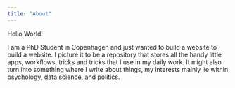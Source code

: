```yaml
---
title: "About"
---
```


Hello World! 

I am a PhD Student in Copenhagen and just wanted to build a website to build a website. I picture it to be a repository that stores all the handy little apps, workflows, tricks and tricks that I use in my daily work. It might also turn into something where I write about things, my interests mainly lie within psychology, data science, and politics. 